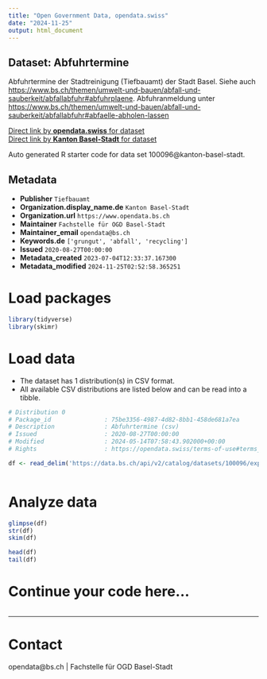 ```yaml
---
title: "Open Government Data, opendata.swiss"
date: "2024-11-25"
output: html_document
---
```


## Dataset: Abfuhrtermine

Abfuhrtermine der Stadtreinigung (Tiefbauamt) der Stadt Basel. Siehe auch [https://www.bs.ch/themen/umwelt-und-bauen/abfall-und-sauberkeit/abfallabfuhr#abfuhrplaene](https://www.bs.ch/themen/umwelt-und-bauen/abfall-und-sauberkeit/abfallabfuhr#abfuhrplaene). Abfuhranmeldung unter [https://www.bs.ch/themen/umwelt-und-bauen/abfall-und-sauberkeit/abfallabfuhr#abfaelle-abholen-lassen](https://www.bs.ch/themen/umwelt-und-bauen/abfall-und-sauberkeit/abfallabfuhr#abfaelle-abholen-lassen)

[Direct link by **opendata.swiss** for dataset](https://opendata.swiss/de/dataset/abfuhrtermine)<br>
[Direct link by **Kanton Basel-Stadt** for dataset](https://data.bs.ch/explore/dataset/100096/)

Auto generated R starter code for data set 100096@kanton-basel-stadt.

## Metadata

- **Publisher** `Tiefbauamt`
- **Organization.display_name.de** `Kanton Basel-Stadt`
- **Organization.url** `https://www.opendata.bs.ch`
- **Maintainer** `Fachstelle für OGD Basel-Stadt`
- **Maintainer_email** `opendata@bs.ch`
- **Keywords.de** `['grungut', 'abfall', 'recycling']`
- **Issued** `2020-08-27T00:00:00`
- **Metadata_created** `2023-07-04T12:33:37.167300`
- **Metadata_modified** `2024-11-25T02:52:58.365251`


# Load packages

```r

library(tidyverse)
library(skimr)

```

# Load data

-   The dataset has 1 distribution(s) in CSV format.
-   All available CSV distributions are listed below and can be read into a tibble.

```r

# Distribution 0
# Package_id               : 75be3356-4987-4d82-8bb1-458de681a7ea
# Description              : Abfuhrtermine (csv)
# Issued                   : 2020-08-27T00:00:00
# Modified                 : 2024-05-14T07:58:43.902000+00:00
# Rights                   : https://opendata.swiss/terms-of-use#terms_by

df <- read_delim('https://data.bs.ch/api/v2/catalog/datasets/100096/exports/csv?use_labels=true')



```

# Analyze data

```r

glimpse(df)
str(df)
skim(df)

head(df)
tail(df)

```

# Continue your code here...

```r

```

------------------------------------------------------------------------

# Contact

opendata@bs.ch | Fachstelle für OGD Basel-Stadt
